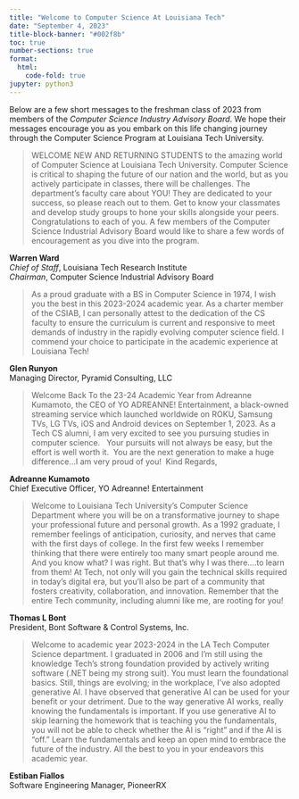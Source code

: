 ```yaml
---
title: "Welcome to Computer Science At Louisiana Tech"
date: "September 4, 2023"
title-block-banner: "#002f8b" 
toc: true
number-sections: true
format:
  html:
    code-fold: true
jupyter: python3
---
```


Below are a few short messages to the freshman class of 2023 from
members of the *Computer Science Industry Advisory Board*. We hope their
messages encourage you as you embark on this life changing journey
through the Computer Science Program at Louisiana Tech University.


>WELCOME NEW AND RETURNING STUDENTS to the amazing world of Computer
Science at Louisiana Tech University.  Computer Science is critical to
shaping the future of our nation and the world, but as you actively
participate in classes, there will be challenges. The department’s
faculty care about YOU!  They are dedicated to your success, so please
reach out to them.  Get to know your classmates and develop study groups
to hone your skills alongside your peers.  Congratulations to each of
you.  A few members of the Computer Science Industrial Advisory Board
would like to share a few words of encouragement as you dive into the
program.

| **Warren Ward**
| *Chief of Staff*, Louisiana Tech Research Institute
| *Chairman*, Computer Science Industrial Advisory Board


>As a proud graduate with a BS in Computer Science in 1974, I wish you
the best in this 2023-2024 academic year.  As a charter member of the
CSIAB, I can personally attest to the dedication of the CS faculty to
ensure the curriculum is current and responsive to meet demands of
industry in the rapidly evolving computer science field.  I commend your
choice to participate in the academic experience at Louisiana Tech!   

| **Glen Runyon** 
| Managing Director, Pyramid Consulting, LLC  

>Welcome Back To the 23-24 Academic Year from Adreanne Kumamoto, the CEO
of YO ADREANNE! Entertainment, a black-owned streaming service which
launched worldwide on ROKU, Samsung TVs, LG TVs, iOS and Android devices
on September 1, 2023.  As a Tech CS alumni, I am very excited to see you
pursuing studies in computer science.   Your pursuits will not always be
easy, but the effort is well worth it.  You are the next generation to
make a huge difference…I am very proud of you!  Kind Regards,

| **Adreanne Kumamoto**
| Chief Executive Officer, YO Adreanne! Entertainment


> Welcome to Louisiana Tech University's Computer Science Department where
you will be on a transformative journey to shape your professional
future and personal growth.  As a 1992 graduate, I remember feelings of
anticipation, curiosity, and nerves that came with the first days of
college. In the first few weeks I remember thinking that there were
entirely too many smart people around me. And you know what? I was
right. But that’s why I was there….to learn from them!  At Tech, not
only will you gain the technical skills required in today’s digital era,
but you'll also be part of a community that fosters creativity,
collaboration, and innovation. Remember that the entire Tech community,
including alumni like me, are rooting for you!   

| **Thomas L Bont**
| President, Bont Software & Control Systems, Inc.


>Welcome to academic year 2023-2024 in the LA Tech Computer Science
department.  I graduated in 2006 and I’m still using the knowledge
Tech’s strong foundation provided by actively writing software (.NET
being my strong suit).  You must learn the foundational basics.  Still,
things are evolving; in the workplace, I’ve also adopted generative AI.
I have observed that generative AI can be used for your benefit or your
detriment. Due to the way generative AI works, really knowing the
fundamentals is important. If you use generative AI to skip learning the
homework that is teaching you the fundamentals, you will not be able to
check whether the AI is “right” and if the AI is “off.”  Learn the
fundamentals and keep an open mind to embrace the future of the
industry.   All the best to you in your endeavors this academic year.

| **Estiban Fiallos**
| Software Engineering Manager, PioneerRX
